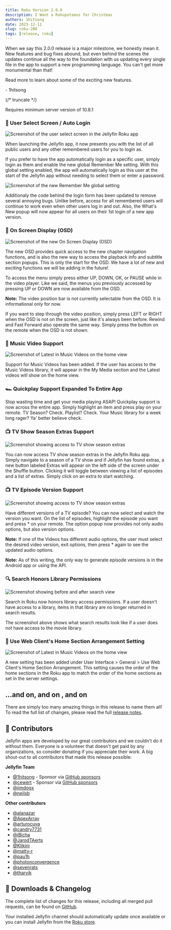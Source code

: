 ```yaml
---
title: Roku Version 2.0.0
description: I Want a Rokupotamus for Christmas
authors: 1hitsong
date: 2023-12-11
slug: roku-200
tags: [release, roku]
---
```


When we say this 2.0.0 release is a major milestone, we honestly mean it. New features and bug fixes abound, but even behind the scenes the updates continue all the way to the foundation with us updating every single file in the app to support a new programming language. You can't get more monumental than that!

Read more to learn about some of the exciting new features.

\- 1hitsong

{/* truncate */}

Requires minimum server version of 10.8.1

### 👥 User Select Screen / Auto Login

![Screenshot of the user select screen in the Jellyfin Roku app](./UserSelect.gif)

When launching the Jellyfin app, it now presents you with the list of all public users and any other remembered users for you to login as.

If you prefer to have the app automatically login as a specific user, simply login as them and enable the new global Remember Me setting. With this global setting enabled, the app will automatically login as this user at the start of the Jellyfin app without needing to select them or enter a password.

![Screenshot of the new Remember Me global setting](./RememberMe.jpg)

Additionaly the code behind the login form has been updated to remove several annoying bugs. Unlike before, access for all remembered users will continue to work even when other users log in and out. Also, the What's New popup will now appear for all users on their 1st login of a new app version.

### 🎥 On Screen Display (OSD)

![Screenshot of the new On Screen Display (OSD)](./OSD.jpg)

The new OSD provides quick access to the new chapter navigation functions, and is also the new way to access the playback info and subtitle section popups. This is only the start for the OSD. We have a lot of new and exciting functions we will be adding in the future!

To access the menu simply press either UP, DOWN, OK, or PAUSE while in the video player. Like we said, the menus you previously accessed by pressing UP or DOWN are now available from the OSD.

**Note:** The video position bar is not currently selectable from the OSD. It is informational only for now.

If you want to step through the video position, simply press LEFT or RIGHT when the OSD is not on the screen, just like it's always been before. Rewind and Fast Forward also operate the same way. Simply press the button on the remote when the OSD is not shown.

### 🎸 Music Video Support

![Screenshot of Latest in Music Videos on the home view](./MusicVideos.jpg)

Support for Music Videos has been added. If the user has access to the Music Videos library, it will appear in the My Media section and the Latest videos will show on the home view.

### 🏎️ Quickplay Support Expanded To Entire App

Stop wasting time and get your media playing ASAP! Quickplay support is now across the entire app. Simply highlight an item and  press play on your remote. TV Season? Check. Playlist? Check. Your Music library for a week long rager? Ya' better believe check.

### 📺 TV Show Season Extras Support

![Screenshot showing access to TV show season extras](./Extras.gif)

You can now access TV show season extras in the Jellyfin Roku app. Simply navigate to a season of a TV show and if Jellyfin has found extras, a new button labeled Extras will appear on the left side of the screen under the Shuffle button. Clicking it will toggle between viewing a list of episodes and a list of extras. Simply click on an extra to start watching.

### 📺 TV Episode Version Support

![Screenshot showing access to TV show season extras](./EpisodeVersions.jpg)

Have different versions of a TV episode? You can now select and watch the version you want. On the list of episodes, highlight the episode you want and press * on your remote. The option popup now provides not only audio options, but also version options.

**Note:** If one of the Videos has different audio options, the user must select the desired video version, exit options, then press * again to see the updated audio options.

**Note:** As of this writing, the only way to generate episode versions is in the Android app or using the API.

### 🔍 Search Honors Library Permissions

![Screenshot showing before and after search view](./SearchPermissions.jpg)

Search in Roku now honors library access permissions. If a user doesn't have access to a library, items in that library are no longer returned in search results.

The screenshot above shows what search results look like if a user does not have access to the movie library.

### 🔢 Use Web Client's Home Section Arrangement Setting

![Screenshot of Latest in Music Videos on the home view](./HomeSections.jpg)

A new setting has been added under User Interface > General > Use Web Client's Home Section Arrangement. This setting causes the order of the home sections in the Roku app to match the order of the home sections as set in the server settings.

## ...and on, and on , and on

There are simply too many amazing things in this release to name them all! To read the full list of changes, please read the full [release notes](https://github.com/jellyfin/jellyfin-roku/releases/tag/v2.0.0).

## 👥 Contributors

Jellyfin apps are developed by our great contributors and we couldn't do it without them. Everyone is a volunteer that
doesn't get paid by any organizations, so consider donating if you appreciate their work. A big shout-out to all
contributors that made this release possible:

**Jellyfin Team**
- [@1hitsong](https://github.com/1hitsong) - Sponsor via [GitHub sponsors](https://github.com/sponsors/1hitsong)
- [@cewert](https://github.com/cewert) - Sponsor via [GitHub sponsors](https://github.com/sponsors/cewert)
- [@jimdogx](https://github.com/jimdogx)
- [@neilsb](https://github.com/neilsb)

**Other contributors**
- [@alanazar](https://github.com/alanazar)
- [@ApexArray](https://github.com/ApexArray)
- [@arturocuya](https://github.com/arturocuya)
- [@candry7731](https://github.com/candry7731)
- [@iBicha](https://github.com/iBicha)
- [@JarodTAerts](https://github.com/JarodTAerts)
- [@Klikini](https://github.com/Klikini)
- [@matty-r](https://github.com/matty-r)
- [@pau1h](https://github.com/pau1h)
- [@photonconvergence](https://github.com/photonconvergence)
- [@sevenrats](https://github.com/sevenrats)
- [@tharvik](https://github.com/tharvik)


## 💾 Downloads & Changelog

The complete list of changes for this release, including all merged pull requests, can be found on
[GitHub](https://github.com/jellyfin/jellyfin-roku/releases/tag/v2.0.0).

Your installed Jellyfin channel should automatically update once available or you can install Jellyfin 
from the [Roku store](https://channelstore.roku.com/details/592369/jellyfin).
